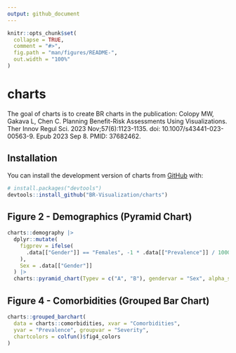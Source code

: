 ```yaml
---
output: github_document
---
```


<!-- README.md is generated from README.Rmd. Please edit that file -->

```r
knitr::opts_chunk$set(
  collapse = TRUE,
  comment = "#>",
  fig.path = "man/figures/README-",
  out.width = "100%"
)
```

# charts

<!-- badges: start -->
<!-- badges: end -->

The goal of charts is to create BR charts in the publication: Colopy MW, Gakava L, Chen C. Planning Benefit-Risk Assessments Using Visualizations. Ther Innov Regul Sci. 2023 Nov;57(6):1123-1135. doi: 10.1007/s43441-023-00563-9. Epub 2023 Sep 8. PMID: 37682462.

## Installation

You can install the development version of charts from [GitHub](https://github.com/) with:

``` r
# install.packages("devtools")
devtools::install_github("BR-Visualization/charts")
```

## Figure 2 - Demographics (Pyramid Chart)

```r
charts::demography |>
  dplyr::mutate(
    figprev = ifelse(
      .data[["Gender"]] == "Females", -1 * .data[["Prevalence"]] / 100000, .data[["Prevalence"]] / 100000
    ),
    Sex = .data[["Gender"]]
  ) |>
  charts::pyramid_chart(Typev = c("A", "B"), gendervar = "Sex", alpha_set = 0.7)
```

## Figure 4 - Comorbidities (Grouped Bar Chart)

```r
charts::grouped_barchart(
  data = charts::comorbidities, xvar = "Comorbidities",
  yvar = "Prevalence", groupvar = "Severity",
  chartcolors = colfun()$fig4_colors
)
```
